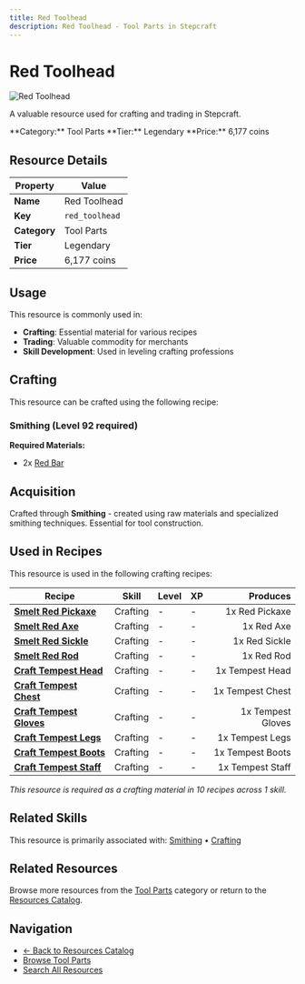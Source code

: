 ```yaml
---
title: Red Toolhead
description: Red Toolhead - Tool Parts in Stepcraft
---
```


# Red Toolhead

<div className="flex items-start gap-6 mb-8">
  <div className="flex-shrink-0">
    <img src="/assets/resources/smithing/red_toolhead.png" alt="Red Toolhead" className="w-24 h-24 border rounded-lg" />
  </div>
  <div className="flex-1">
    <div className="space-y-2">
      <p className="text-lg text-muted-foreground">A valuable resource used for crafting and trading in Stepcraft.</p>
      <div className="flex flex-wrap gap-4 text-sm">
        <span className="px-2 py-1 bg-blue-100 dark:bg-blue-900 rounded-md">
          **Category:** Tool Parts
        </span>
        <span className="px-2 py-1 bg-yellow-100 dark:bg-yellow-900 rounded-md">
          **Tier:** Legendary
        </span>
        <span className="px-2 py-1 bg-green-100 dark:bg-green-900 rounded-md">
          **Price:** 6,177 coins
        </span>
      </div>
    </div>
  </div>
</div>

## Resource Details

| Property | Value |
|----------|-------|
| **Name** | Red Toolhead |
| **Key** | `red_toolhead` |
| **Category** | Tool Parts |
| **Tier** | Legendary |
| **Price** | 6,177 coins |


## Usage

This resource is commonly used in:

- **Crafting**: Essential material for various recipes
- **Trading**: Valuable commodity for merchants
- **Skill Development**: Used in leveling crafting professions



## Crafting

This resource can be crafted using the following recipe:

### Smithing (Level 92 required)

**Required Materials:**
- 2x [Red Bar](/docs/resources/individual/red_bar)





## Acquisition

Crafted through **Smithing** - created using raw materials and specialized smithing techniques. Essential for tool construction.


## Used in Recipes

This resource is used in the following crafting recipes:

| Recipe | Skill | Level | XP | Produces |
|--------|-------|-------|----|---------:|
| **[Smelt Red Pickaxe](/docs/items/individual/red_pickaxe)** | Crafting | - | - | 1x Red Pickaxe |
| **[Smelt Red Axe](/docs/items/individual/red_axe)** | Crafting | - | - | 1x Red Axe |
| **[Smelt Red Sickle](/docs/items/individual/red_sickle)** | Crafting | - | - | 1x Red Sickle |
| **[Smelt Red Rod](/docs/items/individual/red_rod)** | Crafting | - | - | 1x Red Rod |
| **[Craft Tempest Head](/docs/resources/individual/tempest_head)** | Crafting | - | - | 1x Tempest Head |
| **[Craft Tempest Chest](/docs/items/individual/tempest_chest)** | Crafting | - | - | 1x Tempest Chest |
| **[Craft Tempest Gloves](/docs/items/individual/tempest_gloves)** | Crafting | - | - | 1x Tempest Gloves |
| **[Craft Tempest Legs](/docs/items/individual/tempest_legs)** | Crafting | - | - | 1x Tempest Legs |
| **[Craft Tempest Boots](/docs/items/individual/tempest_boots)** | Crafting | - | - | 1x Tempest Boots |
| **[Craft Tempest Staff](/docs/items/individual/tempest_staff)** | Crafting | - | - | 1x Tempest Staff |

*This resource is required as a crafting material in 10 recipes across 1 skill.*


## Related Skills

This resource is primarily associated with: [Smithing](/docs/skills/individual/smithing) • [Crafting](/docs/skills/individual/crafting)

## Related Resources

Browse more resources from the [Tool Parts](/docs/resources#tool-parts) category or return to the [Resources Catalog](/docs/resources).

## Navigation

- [← Back to Resources Catalog](/docs/resources)
- [Browse Tool Parts](/docs/resources#tool-parts)
- [Search All Resources](/search)
